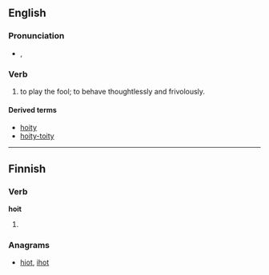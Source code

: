 ==English==

===Pronunciation===
* {{a|UK}} {{IPA|/ˈhɔɪ.ti/}}, {{SAMPA|/"hOI.ti/}}

===Verb===
{{head|en|verb}}

# {{archaic}} to play the fool; to behave thoughtlessly and frivolously.

====Derived terms====
* [[hoity]] <!--I presume-->
* [[hoity-toity]]

----

==Finnish==

===Verb===
'''hoit'''

# {{fi-form of|type=verb|pr=second-person|pl=singular|mood=indicative|tense=past|[[hokea]]}}

===Anagrams===
* [[hiot#Finnish|hiot]], [[ihot#Finnish|ihot]]